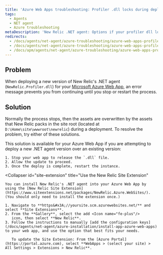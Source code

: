 ```yaml
---
title: 'Azure Web Apps troubleshooting: Profiler .dll locks during deployment'
tags:
  - Agents
  - NET agent
  - Azure troubleshooting
metaDescription: 'New Relic .NET agent: Options if your profiler dll locks when deploying your Azure Web App.'
redirects:
  - /docs/agents/net-agent/azure-troubleshooting/azure-web-apps-profiler-dll-locks-during-deployment
  - /docs/agents/net-agent/azure-troubleshooting/azure-web-apps-profiler-dll-locks
  - /docs/apm/agents/net-agent/azure-troubleshooting/azure-web-apps-profiler-dll-locks-during-deployment
---
```


## Problem

When deploying a new version of New Relic's .NET agent (`NewRelic.Profiler.dll`) for your [Microsoft Azure Web App](/docs/agents/net-agent/azure-installation/install-app-azure-web-apps), an error message prevents you from continuing until you stop or restart the process.

## Solution

Normally the process stops, then the assets are overwritten by the assets that New Relic packs in the site root (located at `D:\Home\site\wwwroot\newrelic`) during a deployment. To resolve the problem, try either of these solutions.

<CollapserGroup>
  <Collapser
    id="stop-dll-deploy"
    title="Stop the file from releasing"
  >
    This solution is available for your Azure Web App if you are attempting to deploy a new .NET agent version over an existing version:

    1. Stop your web app to release the `.dll` file.
    2. Allow the update to proceed.
    3. Once the deploy is complete, restart the instance.
  </Collapser>

  <Collapser
    id="site-extension"
    title="Use the New Relic Site Extension"
  >
    You can install New Relic's .NET agent into your Azure Web App by using the [New Relic Site Extension](https://www.siteextensions.net/packages/NewRelic.Azure.WebSites/). (You should only need to install the extension once.)

    1. Navigate to **https&#x3A;//yoursite.scm.azurewebsites.net/** and select **Site Extensions**.
    2. From the **Gallery**, select the add <Icon name="fe-plus"/>
       icon, then select **New Relic**.
    3. Follow the instructions to manually [add the configuration keys](/docs/agents/net-agent/azure-installation/install-app-azure-web-apps) to your web app, and use the option that best fits your needs.

       To update the Site Extension: From the [Azure Portal](https://portal.azure.com), select **WebApps > (select your site) > All Settings > Extensions > New Relic**.
  </Collapser>
</CollapserGroup>
